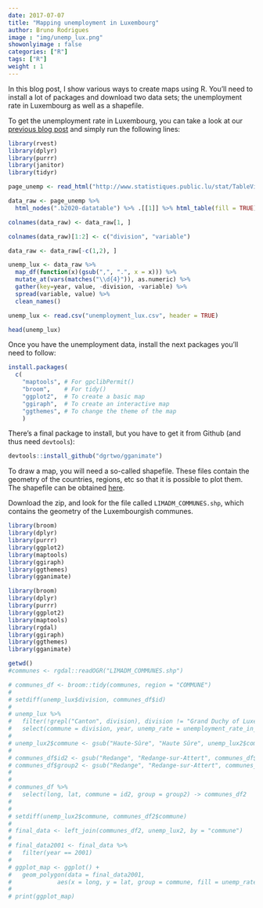 ```yaml
---
date: 2017-07-07
title: "Mapping unemployment in Luxembourg"
author: Bruno Rodrigues
image : "img/unemp_lux.png"
showonlyimage : false
categories: ["R"]
tags: ["R"]
weight : 1
---
```


In this blog post, I show various ways to create maps using R. You'll need to install a lot of
packages and download two data sets; the unemployment rate in Luxembourg as well as a shapefile.

To get the unemployment rate in Luxembourg, you can take a look at our [previous blog post](http://rdata.lu/portfolio/2017-04-21-scraping-data-from-statec-s-public-tables/)
and simply run the following lines:

```r
library(rvest)
library(dplyr)
library(purrr)
library(janitor)
library(tidyr)

page_unemp <- read_html("http://www.statistiques.public.lu/stat/TableViewer/tableViewHTML.aspx?ReportId=12950&IF_Language=eng&MainTheme=2&FldrName=3&RFPath=91")

data_raw <- page_unemp %>%
  html_nodes(".b2020-datatable") %>% .[[1]] %>% html_table(fill = TRUE)

colnames(data_raw) <- data_raw[1, ]

colnames(data_raw)[1:2] <- c("division", "variable")

data_raw <- data_raw[-c(1,2), ]

unemp_lux <- data_raw %>%
  map_df(function(x)(gsub(",", ".", x = x))) %>%
  mutate_at(vars(matches("\\d{4}")), as.numeric) %>%
  gather(key=year, value, -division, -variable) %>%
  spread(variable, value) %>%
  clean_names()
```

```r
unemp_lux <- read.csv("unemployment_lux.csv", header = TRUE)
```

```r
head(unemp_lux)
```

Once you have the unemployment data, install the next packages you'll need to follow:

```r
install.packages(
  c(
    "maptools", # For gpclibPermit()
    "broom",    # For tidy()
    "ggplot2",  # To create a basic map
    "ggiraph",  # To create an interactive map
    "ggthemes", # To change the theme of the map
    )
```

There's a final package to install, but you have to get it from Github (and thus need `devtools`):

```r
devtools::install_github("dgrtwo/gganimate")
```

To draw a map, you will need a so-called shapefile. These files contain the geometry of the countries, regions, etc so that
it is possible to plot them. The shapefile can be obtained [here](https://data.public.lu/en/datasets/limites-administratives-du-grand-duche-de-luxembourg/).

Download the zip, and look for the file called `LIMADM_COMMUNES.shp`, which contains the geometry of the Luxembourgish communes.

```r
library(broom)
library(dplyr)
library(purrr)
library(ggplot2)
library(maptools)
library(ggiraph)
library(ggthemes)
library(gganimate)
```

```r
library(broom)
library(dplyr)
library(purrr)
library(ggplot2)
library(maptools)
library(rgdal)
library(ggiraph)
library(ggthemes)
library(gganimate)
```

```r
getwd()
#communes <- rgdal::readOGR("LIMADM_COMMUNES.shp")

# communes_df <- broom::tidy(communes, region = "COMMUNE")
# 
# setdiff(unemp_lux$division, communes_df$id)
# 
# unemp_lux %>%
#   filter(!grepl("Canton", division), division != "Grand Duchy of Luxembourg") %>%
#   select(commune = division, year, unemp_rate = unemployment_rate_in_percent)  -> unemp_lux2
# 
# unemp_lux2$commune <- gsub("Haute-Sûre", "Haute Sûre", unemp_lux2$commune)
# 
# communes_df$id2 <- gsub("Redange", "Redange-sur-Attert", communes_df$id)
# communes_df$group2 <- gsub("Redange", "Redange-sur-Attert", communes_df$group)
# 
# 
# communes_df %>%
#   select(long, lat, commune = id2, group = group2) -> communes_df2
# 
# 
# setdiff(unemp_lux2$commune, communes_df2$commune)
# 
# final_data <- left_join(communes_df2, unemp_lux2, by = "commune")
# 
# final_data2001 <- final_data %>%
#   filter(year == 2001)
# 
# ggplot_map <- ggplot() +
#   geom_polygon(data = final_data2001,
#             aes(x = long, y = lat, group = commune, fill = unemp_rate))
# 
# print(ggplot_map)
```